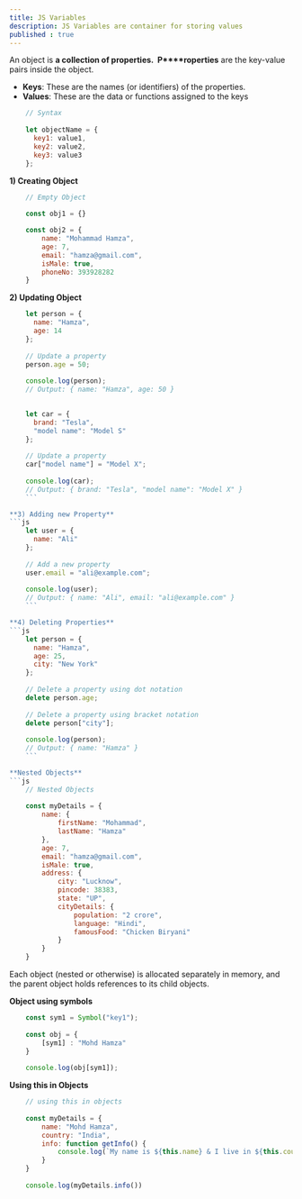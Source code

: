 ```yaml
---
title: JS Variables
description: JS Variables are container for storing values
published : true
---
```


An object is **a collection of properties.  P****roperties** are the key-value pairs inside the object. 

*   **Keys**: These are the names (or identifiers) of the properties.
*   **Values**: These are the data or functions assigned to the keys

```js
    // Syntax 
    
    let objectName = {
      key1: value1,
      key2: value2,
      key3: value3
    };
 ```   

**1) Creating Object**
```js
    // Empty Object
    
    const obj1 = {}

    const obj2 = {
        name: "Mohammad Hamza",
        age: 7,
        email: "hamza@gmail.com",
        isMale: true,
        phoneNo: 393928282
    }
```
**2) Updating Object**
```js
    let person = {
      name: "Hamza",
      age: 14
    };
    
    // Update a property
    person.age = 50;
    
    console.log(person); 
    // Output: { name: "Hamza", age: 50 }
    

    let car = {
      brand: "Tesla",
      "model name": "Model S"
    };
    
    // Update a property
    car["model name"] = "Model X";
    
    console.log(car);
    // Output: { brand: "Tesla", "model name": "Model X" }
    ```

**3) Adding new Property**
```js
    let user = {
      name: "Ali"
    };
    
    // Add a new property
    user.email = "ali@example.com";
    
    console.log(user);
    // Output: { name: "Ali", email: "ali@example.com" }
    ```

**4) Deleting Properties**
```js
    let person = {
      name: "Hamza",
      age: 25,
      city: "New York"
    };
    
    // Delete a property using dot notation
    delete person.age;
    
    // Delete a property using bracket notation
    delete person["city"];
    
    console.log(person);
    // Output: { name: "Hamza" }
    ```

**Nested Objects** 
```js
    // Nested Objects
    
    const myDetails = {
        name: {
            firstName: "Mohammad",
            lastName: "Hamza"
        },
        age: 7,
        email: "hamza@gmail.com",
        isMale: true,
        address: {
            city: "Lucknow",
            pincode: 38383,
            state: "UP",
            cityDetails: {
                population: "2 crore",
                language: "Hindi",
                famousFood: "Chicken Biryani"
            }
        }
    }
```
Each object (nested or otherwise) is allocated separately in memory, and the parent object holds references to its child objects.

**Object using symbols** 
```js
    const sym1 = Symbol("key1");
    
    const obj = {
        [sym1] : "Mohd Hamza"
    }
    
    console.log(obj[sym1]);
```
**Using this in Objects** 
```js
    // using this in objects
    
    const myDetails = {
        name: "Mohd Hamza",
        country: "India",
        info: function getInfo() {
            console.log(`My name is ${this.name} & I live in ${this.country}`);
        }
    }
    
    console.log(myDetails.info())
```